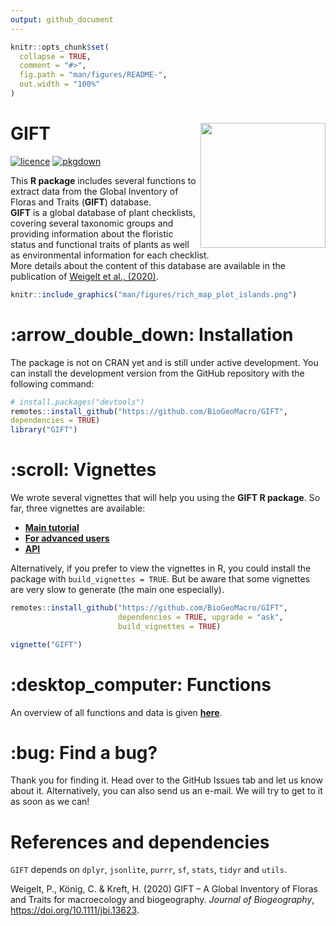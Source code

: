 ```yaml
---
output: github_document
---
```


<!-- README.md is generated from README.Rmd. Please edit that file -->

```r
knitr::opts_chunk$set(
  collapse = TRUE,
  comment = "#>",
  fig.path = "man/figures/README-",
  out.width = "100%"
)
```

# GIFT <img src="man/figures/logo.png" align="right" alt="" width="200" />

<!-- badges: start -->
[![licence](https://img.shields.io/badge/Licence-GPL--3-blue.svg)](https://www.r-project.org/Licenses/GPL-3)
[![pkgdown](https://github.com/BioGeoMacro/GIFT/actions/workflows/pkgdown.yaml/badge.svg)](https://github.com/BioGeoMacro/GIFT/actions/workflows/pkgdown.yaml)  
<!-- badges: end -->

This **R package** includes several functions to extract data from the Global
Inventory of Floras and Traits (**GIFT**) database.
<br>
**GIFT** is a global database of plant checklists, covering several taxonomic
groups and providing information about the floristic status and functional
traits of plants as well as environmental information for each checklist.
<br>
More details about the content of this database are available in the
publication of [Weigelt et al., (2020)](https://doi.org/10.1111/jbi.13623).  

```r
knitr::include_graphics("man/figures/rich_map_plot_islands.png")
```

# :arrow_double_down: Installation

The package is not on CRAN yet and is still under active development. You can
install the development version from the GitHub repository with the following
command:

``` r
# install.packages("devtools")
remotes::install_github("https://github.com/BioGeoMacro/GIFT",
dependencies = TRUE)
library("GIFT")
```

# :scroll: Vignettes

We wrote several vignettes that will help you using the **GIFT R package**.
So far, three vignettes are available: <br>

- **[Main tutorial](https://biogeomacro.github.io/GIFT/articles/GIFT.html)**  
- **[For advanced users](https://biogeomacro.github.io/GIFT/articles/GIFT_advanced_users.html)**  
- **[API](https://biogeomacro.github.io/GIFT/articles/GIFT_API.html)**  

Alternatively, if you prefer to view the vignettes in R, you could install the
package with `build_vignettes = TRUE`. But be aware that some vignettes are
very slow to generate (the main one especially).

```r
remotes::install_github("https://github.com/BioGeoMacro/GIFT", 
                        dependencies = TRUE, upgrade = "ask", 
                        build_vignettes = TRUE)

vignette("GIFT")
```

# :desktop_computer: Functions

An overview of all functions and data is given 
**[here](https://biogeomacro.github.io/GIFT/reference/index.html)**.

# :bug: Find a bug?

Thank you for finding it. Head over to the GitHub Issues tab and let us know
about it. Alternatively, you can also send us an e-mail.
We will try to get to it as soon as we can!

# References and dependencies  

`GIFT` depends on `dplyr`, `jsonlite`, `purrr`, `sf`, `stats`, `tidyr` and
`utils`.
  
Weigelt, P., König, C. & Kreft, H. (2020) GIFT – A Global Inventory of Floras
and Traits for macroecology and biogeography. *Journal of Biogeography*, 
[https://doi.org/10.1111/jbi.13623](https://doi.org/10.1111/jbi.13623).
